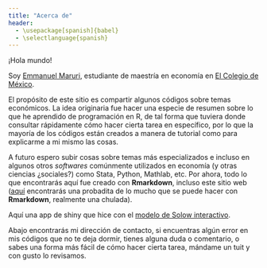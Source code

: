 ```yaml
---
title: "Acerca de"
header:
  - \usepackage[spanish]{babel}
  - \selectlanguage{spanish}
---
```


¡Hola mundo!

Soy [Emmanuel Maruri](EMaruri_cv_en_mar_20.pdf){width=500px}, estudiante de maestría en economía en [El Colegio de México](https://www.colmex.mx/). 

El propósito de este sitio es compartir algunos códigos sobre temas económicos. La idea originaria fue hacer una especie de resumen sobre lo que he aprendido de programación en R, de tal forma que tuviera donde consultar rápidamente cómo hacer cierta tarea en específico, por lo que la mayoría de los códigos están creados a manera de tutorial como para explicarme a mi mismo las cosas. 

A futuro espero subir cosas sobre temas más especializados e incluso en algunos otros *softwares* comúnmente utilizados en economía (y otras ciencias ¿sociales?) como Stata, Python, Mathlab, etc. Por ahora, todo lo que encontrarás aquí fue creado con **Rmarkdown**, incluso este sitio web ([aquí](https://bookdown.org/yihui/rmarkdown/) encontrarás una probadita de lo mucho que se puede hacer con **Rmarkdown**, realmente una chulada). 

Aquí una app de shiny que hice con el [modelo de Solow interactivo](https://e-maruri.shinyapps.io/Solow_shiny/).

Abajo encontrarás mi dirección de contacto, si encuentras algún error en mis códigos que no te deja dormir, tienes alguna duda o comentario, o sabes una forma más fácil de cómo hacer cierta tarea, mándame un tuit y con gusto lo revisamos. 
